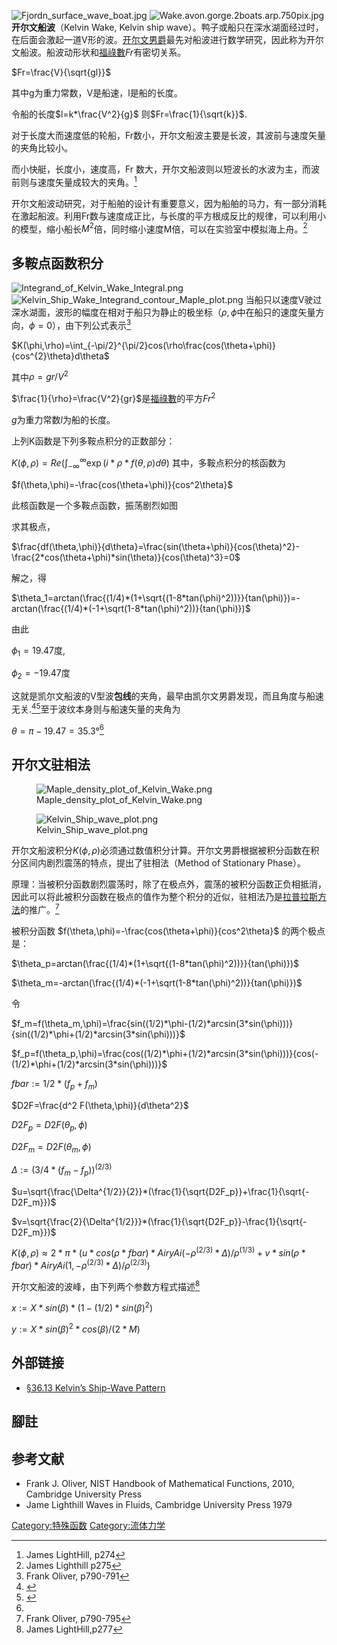 [[File:Fjordn_surface_wave_boat.jpg|thumb]]
[[File:Wake.avon.gorge.2boats.arp.750pix.jpg|thumb]]
'''开尔文船波'''（Kelvin Wake, Kelvin ship wave）。鸭子或船只在深水湖面经过时，在后面会激起一道V形的波。[[开尔文男爵|开尔文男爵]]最先对船波进行数学研究，因此称为开尔文船波。船波动形状和[[福祿數|福祿數]]<math>Fr</math>有密切关系。

<math>Fr=\frac{V}{\sqrt{gl}}</math>

其中g为重力常数，V是船速，l是船的长度。

令船的长度<math>l=k*\frac{V^2}{g}</math>
则<math>Fr=\frac{1}{\sqrt{k}}</math>.

对于长度大而速度低的轮船，Fr数小，开尔文船波主要是长波，其波前与速度矢量的夹角比较小。

而小快艇，长度小，速度高，Fr 数大，开尔文船波则以短波长的水波为主，而波前则与速度矢量成较大的夹角。<ref name=L274>James LightHill, p274</ref>

开尔文船波动研究，对于船舶的设计有重要意义，因为船舶的马力，有一部分消耗在激起船波。利用Fr数与速度成正比，与长度的平方根成反比的规律，可以利用小的模型，缩小船长<math>M^2</math>倍，同时缩小速度M倍，可以在实验室中模拟海上舟。<ref name=L275>James Lighthill p275</ref>

==多鞍点函数积分==
[[File:Integrand_of_Kelvin_Wake_Integral.png|thumb]]
[[File:Kelvin_Ship_Wake_Integrand_contour_Maple_plot.png|thumb]]
当船只以速度V驶过深水湖面，波形的幅度在相对于船只为静止的极坐标（<math>\rho,\phi</math>中在船只的速度矢量方向，<math>\phi=0</math>），由下列公式表示<ref name=F790-1>Frank Oliver, p790-791</ref>

<math>K(\phi,\rho)=\int_{-\pi/2}^{\pi/2}cos(\rho\frac{cos(\theta+\phi)}{cos^{2}\theta}d\theta</math>

其中<math>\rho=gr/V^2</math>

<math>\frac{1}{\rho}=\frac{V^2}{gr}</math>是[[福祿數|福祿數]]的平方<math>Fr^2</math>

<math>g</math>为重力常数<math>l</math>为船的长度。

上列K函数是下列多鞍点积分的正数部分：

<math>K(\phi,\rho)=Re(\int_{-\infty}^{\infty}\exp(i*\rho*f(\theta,\rho)d\theta)</math>
其中，多鞍点积分的核函数为

<math>f(\theta,\phi)=-\frac{cos(\theta+\phi)}{cos^2\theta}</math>

此核函数是一个多鞍点函数，振荡剧烈如图

求其极点，

<math>\frac{df(\theta,\phi)}{d\theta}=\frac{sin(\theta+\phi)}{cos(\theta)^2}-\frac{2*cos(\theta+\phi)*sin(\theta)}{cos(\theta)^3}=0</math>

解之，得

<math>\theta_1=arctan(\frac{(1/4)*(1+\sqrt{(1-8*tan(\phi)^2))}}{tan(\phi)})=-arctan(\frac{(1/4)*(-1+\sqrt(1-8*tan(\phi)^2))}{tan(\phi)})</math>

由此

<math>\phi_1=19.47</math>度,

<math>\phi_2=-19.47</math>度

这就是凯尔文船波的V型波'''包线'''的夹角，最早由凯尔文男爵发现，而且角度与船速无关.<ref>{{cite journal|title=Transient Marangoni waves due to impulsive motion of a submerged body|journal=International Applied Mechanics|date=June 2004|first=Jian-Jun|last=Shu|volume=40|issue=6|pages=709–714|doi=10.1023/B:INAM.0000041400.70961.1b|arxiv=1402.4474|bibcode=2004IAM....40..709S}}</ref><ref>{{cite journal|title=Transient free-surface waves due to impulsive motion of a submerged source|journal=Underwater Technology|date=1 September 2006|first=Jian-Jun|last=Shu|volume=26|issue=4|pages=133–137|doi=10.3723/175605406782725023|arxiv=1402.4387}}</ref>至于波纹本身则与船速矢量的夹角为

<math>\theta=\pi-19.47=35.3</math>°<ref name=L274/>

==开尔文驻相法==
[[File:Maple_density_plot_of_Kelvin_Wake.png|thumb]]

[[File:Kelvin_Ship_wave_plot.png|thumb]]

开尔文船波积分<math>K(\phi,\rho)</math>必须通过数值积分计算。开尔文男爵根据被积分函数在积分区间内剧烈震荡的特点，提出了驻相法（Method of Stationary Phase）。

原理：当被积分函数剧烈震荡时，除了在极点外，震荡的被积分函数正负相抵消，因此可以将此被积分函数在极点的值作为整个积分的近似，驻相法乃是[[拉普拉斯方法|拉普拉斯方法]]的推广。<ref name=F790-5>Frank Oliver, p790-795</ref>

被积分函数
<math>f(\theta,\phi)=-\frac{cos(\theta+\phi)}{cos^2\theta}</math>
的两个极点是：

<math>\theta_p=arctan(\frac{(1/4)*(1+\sqrt{(1-8*tan(\phi)^2))}}{tan(\phi)})</math>


<math>\theta_m=-arctan(\frac{(1/4)*(-1+\sqrt(1-8*tan(\phi)^2))}{tan(\phi)})</math>

令

<math>f_m=f(\theta_m,\phi)=\frac{sin((1/2)*\phi-(1/2)*arcsin(3*sin(\phi)))}{sin((1/2)*\phi+(1/2)*arcsin(3*sin(\phi)))}</math>

<math>f_p=f(\theta_p,\phi)=\frac{cos((1/2)*\phi+(1/2)*arcsin(3*sin(\phi)))}{cos(-(1/2)*\phi+(1/2)*arcsin(3*sin(\phi)))}</math>

<math>fbar := 1/2*(f_p+f_m)</math>

<math>D2F=\frac{d^2 F(\theta,\phi)}{d\theta^2}</math>

<math>D2F_p=D2F(\theta_p,\phi)</math>

<math>D2F_m=D2F(\theta_m,\phi)</math>

<math>\Delta := (3/4*(f_m-f_p))^(2/3)</math>

<math>u=\sqrt{\frac{\Delta^{1/2}}{2}}*(\frac{1}{\sqrt{D2F_p}}+\frac{1}{\sqrt{-D2F_m}})</math>

<math>v=\sqrt{\frac{2}{\Delta^{1/2}}}*(\frac{1}{\sqrt{D2F_p}}-\frac{1}{\sqrt{-D2F_m}})</math>

<math>K(\phi,\rho)\approx 2*\pi*(u*cos(\rho*fbar)*AiryAi(-\rho^(2/3)*\Delta)/\rho^(1/3)+v*sin(\rho*fbar)*AiryAi(1, -\rho^(2/3)*\Delta)/\rho^(2/3))</math>


开尔文船波的波峰，由下列两个参数方程式描述<ref name=L277>James LightHill,p277</ref>

<math>x := X*sin(\beta)*(1-(1/2)*sin(\beta)^2)</math>

<math>y := X*sin(\beta)^2*cos(\beta)/(2*M)</math>

==外部链接==
*[http://dlmf.nist.gov/36.13  §36.13 Kelvin’s Ship-Wave Pattern] {{Wayback|url=http://dlmf.nist.gov/36.13 |date=20211116072322 }}

==腳註==
{{reflist}}
==参考文献==
*Frank J. Oliver, NIST Handbook of Mathematical Functions, 2010, Cambridge University Press
*Jame Lighthill  Waves in Fluids, Cambridge University Press  1979
[[Category:特殊函数|Category:特殊函数]]
[[Category:流体力学|Category:流体力学]]